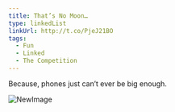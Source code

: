 ```yaml
---
title: That’s No Moon…
type: linkedList
linkUrl: http://t.co/PjeJ21BO
tags:
  - Fun
  - Linked
  - The Competition
---
```


Because, phones just can’t ever be big enough.

![NewImage](http://appleuserpro.com/assets/uploads/NewImage_1.png "NewImage.png")
